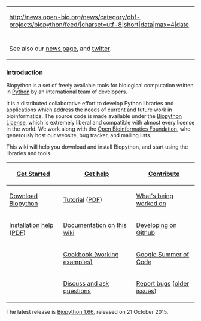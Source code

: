 {| style="width:26em; float:right; background-color: white; border: 1px solid grey; margin: 0em 1em 0em 1em; padding: 1em;"
|- 
|<rss>http://news.open-bio.org/news/category/obf-projects/biopython/feed/|charset=utf-8|short|data|max=4|date</rss>
|-
| 
|-
|See also our [[News|news page]], and [http://twitter.com/biopython twitter].
|}
===Introduction=== 
Biopython is a set of freely available tools for biological computation written in [http://www.python.org Python] by an international team of developers. 
 
It is a distributed collaborative effort to develop Python libraries and applications which address the needs of current and future work in bioinformatics. The source code is made available under the [http://www.biopython.org/DIST/LICENSE Biopython License], which is extremely liberal and compatible with almost every license in the world. We work along with the [http://open-bio.org Open Bioinformatics Foundation], who generously host our website, bug tracker, and mailing lists.

This wiki will help you download and install Biopython, and start using the libraries and tools.

{| cellpadding="6" align="center"
|-style=" font-size:130%"
![[Getting_Started|Get Started]]
![[Documentation | Get help]]
![[Contributing | Contribute]]
|-
|[[Download | Download Biopython]]
|[http://biopython.org/DIST/docs/tutorial/Tutorial.html Tutorial] ([http://biopython.org/DIST/docs/tutorial/Tutorial.pdf PDF])
|[[Active_projects | What's being worked on]]
|-
|[http://biopython.org/DIST/docs/install/Installation.html Installation help] ([http://biopython.org/DIST/docs/install/Installation.pdf PDF])
|[[Category%3AWiki_Documentation | Documentation on this wiki]]
|[[ GitUsage | Developing on Github ]]
|-
|
|[[Category%3ACookbook | Cookbook (working examples)]]
|[[Google Summer of Code]]
|-
|
|[[Mailing_lists | Discuss and ask questions]]
|[https://github.com/biopython/biopython/issues Report bugs] ([http://redmine.open-bio.org/projects/biopython older issues])
|}

The latest release is [[Download|Biopython 1.66]], released on 21 October 2015.